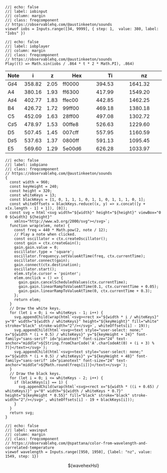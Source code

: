 ```ojs
//| echo: false
//| label: iobinput
//| column: margin
//| class: freqcomponent
// https://observablehq.com/@austinkeeton/sounds
viewof iobs = Inputs.range([34, 9999], { step: 1,  value: 380, label: "Iobs" })
```

```ojs
//| echo: false
//| label: iobplayer
//| column: margin
//| class: freqcomponent
// https://observablehq.com/@austinkeeton/sounds
Play((t) => Math.sin(iobs / .864 * t * 2 * Math.PI), .864)
```

| Note    | i      | z    | Hex                    | Ti                     | nz                      |
| ------- | ------ | ---- | ---------------------- | ---------------------- | ----------------------- |
| G♯4     | 358.82 | 2.05 | [ff0000]{.color0}      | [394.53]{.color0}      | [1641.32]{.color0}      |
| A4      | 380.16 | 1.93 | [ff6300]{.colorff6300} | [417.99]{.colorff6300} | [1549.20]{.colorff6300} |
| A♯4     | 402.77 | 1.83 | [ffec00]{.colorffec00} | [442.85]{.colorffec00} | [1462.25]{.colorffec00} |
| B4      | 426.72 | 1.72 | [99ff00]{.color99ff00} | [469.18]{.color99ff00} | [1380.18]{.color99ff00} |
| C5      | 452.09 | 1.63 | [28ff00]{.color28ff00} | [497.08]{.color28ff00} | [1302.72]{.color28ff00} |
| C♯5     | 478.97 | 1.53 | [00ffe8]{.color00ffe8} | [526.63]{.color00ffe8} | [1229.60]{.color00ffe8} |
| D5      | 507.45 | 1.45 | [007cff]{.color007cff} | [557.95]{.color007cff} | [1160.59]{.color007cff} |
| D♯5     | 537.63 | 1.37 | [0800ff]{.color0800ff} | [591.13]{.color0800ff} | [1095.45]{.color0800ff} |
| E5      | 569.60 | 1.29 | [5e00d6]{.color5e00d6} | [626.28]{.color5e00d6} | [1033.97]{.color5e00d6} |

```ojs
//| echo: false
//| label: iobpiano
//| class: freqcomponent
// https://observablehq.com/@austinkeeton/sounds
{
  const width = 960;
  const keyHeight = 240;
  const height = 320;
  const whiteKeys = 13;
  const blackKeys = [1, 0, 1, 1, 1, 0, 1, 1, 0, 1, 1, 1, 0, 1];
  const whiteOffsets = blackKeys.reduce((x, y) => x.concat([y + x[x.length - 1] + 1]), [0]);
  const svg = html`<svg width="${width}" height="${height}" viewBox="0 0 ${width} ${height}"
    xmlns="http://www.w3.org/2000/svg"></svg>`;
  function wrap(elem, note) {
    const freq = 440 * Math.pow(2, note / 12);
    // Play a note when clicked.
    const oscillator = ctx.createOscillator();
    const gain = ctx.createGain();
    gain.gain.value = 0;
    oscillator.type = 'square';
    oscillator.frequency.setValueAtTime(freq, ctx.currentTime);
    oscillator.connect(gain);
    gain.connect(ctx.destination);
    oscillator.start();
    elem.style.cursor = 'pointer';
    elem.onclick = () => {
      gain.gain.cancelScheduledValues(ctx.currentTime);
      gain.gain.linearRampToValueAtTime(0.1, ctx.currentTime + 0.05);
      gain.gain.linearRampToValueAtTime(0, ctx.currentTime + 0.3);
    };
    return elem;
  }
  // Draw the white keys.
  for (let i = 0; i <= whiteKeys - 1; i++) {
    svg.appendChild(wrap(html`<svg><rect x="${width * i / whiteKeys}" y="0" width="${width / whiteKeys}" height="${keyHeight}" fill="white" stroke="black" stroke-width="2"/></svg>`, whiteOffsets[i] - 19));
    svg.appendChild(html`<svg><text style="user-select: none;" x="${width * (i + 0.5) / whiteKeys}" y="${keyHeight + 24}" font-family="sans-serif" id="pianotext" font-size="24" text-anchor="middle">${String.fromCharCode('A'.charCodeAt(0) + (i + 3) % 7)}</text></svg>`);
    svg.appendChild(html`<svg><text style="user-select: none;" x="${width * (i + 0.5) / whiteKeys}" y="${keyHeight + 48}" font-family="sans-serif" id="pianotext" font-size="24" text-anchor="middle">${Math.round(freqs[i])}</text></svg>`);
  }
  // Draw the black keys.
  for (let i = 0; i <= whiteKeys - 2; i++) {
    if (blackKeys[i] == 1) {
      svg.appendChild(wrap(html`<svg><rect x="${width * ((i + 0.65) / whiteKeys)}" y="0" width="${width / whiteKeys * 0.7}" height="${keyHeight * 0.55}" fill="black" stroke="black" stroke-width="2"/></svg>`, whiteOffsets[i] - 19 + blackKeys[i]));
    }
  }
  return svg;
}
```

```ojs
//| echo: false
//| label: wavinput
//| column: margin
//| class: freqcomponent
// https://observablehq.com/@spattana/color-from-wavelength-and-correlated-temperature
viewof wavelength = Inputs.range([950, 1950], {label: "nz", value: 1549, step: 1})
```

:::{.column-margin fig-align="center" style="text-align:center;" .freqcomponent}
\${wavehexHsl}
:::

